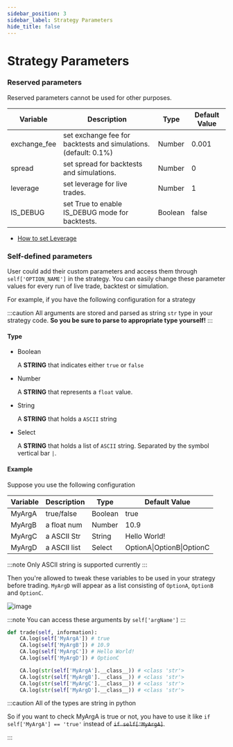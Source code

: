 ```yaml
---
sidebar_position: 3
sidebar_label: Strategy Parameters
hide_title: false
---
```



# Strategy Parameters

### Reserved parameters

Reserved parameters cannot be used for other purposes.

| Variable      | Description                                                     | Type    | Default Value |
| ------------- | --------------------------------------------------------------- | ------- | ------------- |
| exchange_fee  | set exchange fee for backtests and simulations. (default: 0.1%) | Number  | 0.001         |
| spread        | set spread for backtests and simulations.                       | Number  | 0             |
| leverage      | set leverage for live trades.                                   | Number  | 1             |
| IS_DEBUG      | set True to enable IS_DEBUG mode for backtests.                 | Boolean | false         |

- [How to set Leverage](https://help.crypto-arsenal.io/en/articles/6572523-how-to-set-leverage)

### Self-defined parameters

User could add their custom parameters and access them through `self['OPTION_NAME']` in the strategy. You can easily change these parameter values for every run of live trade, backtest or simulation.

For example, if you have the following configuration for a strategy

:::caution
All arguments are stored and parsed as string `str` type in your strategy code. **So you be sure to parse to appropriate type yourself!**
:::

#### Type

- Boolean

  A **STRING** that indicates either `true` or `false`

- Number

  A **STRING** that represents a `float` value.

- String

  A **STRING** that holds a `ASCII` string

- Select

  A **STRING** that holds a list of `ASCII` string. Separated by the symbol vertical bar `|`.

#### Example

Suppose you use the following configuration

| Variable | Description  | Type    | Default Value             |
| -------- | ------------ | ------- | ------------------------- |
| MyArgA   | true/false   | Boolean | true                      |
| MyArgB   | a float num  | Number  | 10.9                      |
| MyArgC   | a ASCII Str  | String  | Hello World!              |
| MyArgD   | a ASCII list | Select  | OptionA\|OptionB\|OptionC |

:::note
Only ASCII string is supported currently
:::

Then you're allowed to tweak these variables to be used in your strategy before trading. `MyArgD` will appear as a list consisting of `OptionA`, `OptionB` and `OptionC`.

![image](https://user-images.githubusercontent.com/5862369/56237500-b3511900-60be-11e9-878d-3e5c2cff4991.png)

:::note
You can access these arguments by `self['argName']`
:::

```python
def trade(self, information):
    CA.log(self['MyArgA']) # true
    CA.log(self['MyArgB']) # 10.9
    CA.log(self['MyArgC']) # Hello World!
    CA.log(self['MyArgD']) # OptionC

    CA.log(str(self['MyArgA'].__class__)) # <class 'str'>
    CA.log(str(self['MyArgB'].__class__)) # <class 'str'>
    CA.log(str(self['MyArgC'].__class__)) # <class 'str'>
    CA.log(str(self['MyArgD'].__class__)) # <class 'str'>
```

:::caution All of the types are string in python

So if you want to check MyArgA is true or not, you have to use it like `if self['MyArgA'] == 'true'` instead of ~~`if self['MyArgA]`~~.

:::
